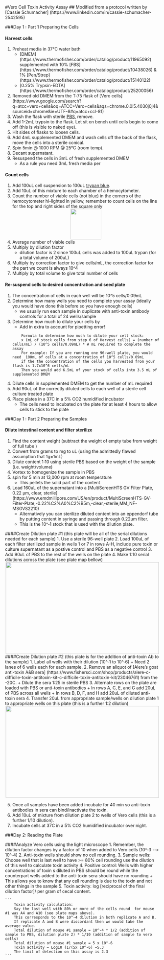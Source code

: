 #Vero Cell Toxin Activity Assay 
## Modified from a protocol written by [Cassie Schumacher] (https://www.linkedin.com/in/cassie-schumacher-2542595)

###Day 1 : Part 1 Preparing the Cells

#### Harvest cells
1. Preheat media in 37°C water bath
	* [DMEM] (https://www.thermofisher.com/order/catalog/product/11965092) supplemented with 10% [FBS] (https://www.thermofisher.com/order/catalog/product/10438026) & 1% [Pen/Strep] (https://www.thermofisher.com/order/catalog/product/15140122)
	* [0.25% Trypsin-EDTA] (https://www.thermofisher.com/order/catalog/product/25200056)
2. Removed old DMEM from  the T‐75 flask  of [Vero cells] (https://www.google.com/search?q=atcc+vero+cells&oq=ATCC+Vero+cells&aqs=chrome.0.0l5.4030j0j4&sourceid=chrome&ie=UTF-8#q=atcc+ccl-81)
3. Wash the flask with sterile [PBS](https://www.thermofisher.com/order/catalog/product/10010023), remove.
3. Add 1-2mL trypsin to the flask. Let sit on bench until cells begin to come off (this is visible to naked eye).
4. Hit sides of flasks to loosen cells. 
5. Add 4mL supplemented DMEM and wash cells off the back of the flask, move the cells into a sterile conical.
5. Spin 5min @ 1000 RPM @ 25°C (room temp).
5. Decant supernatant.
6. Resuspend the cells in 3mL of fresh supplemented DMEM
	+ As a rule you need 3mL fresh media per 

#### Count cells
1.	Add 100uL cell suspension to 100uL [trypan blue](https://www.thermofisher.com/order/catalog/product/15250061).
2.	Add 10uL of this mixture to each chamber of a hemocytometer.
3. Count the number of viable cells (not blue) in the corners of the hemocytometer hi-lighted in yellow, remember to count cells on the line for the top and right sides of the square only 
<div style="text-align:center"><img src ="https://raw.githubusercontent.com/jlleslie/Intraspecific_Competition/master/images/hemocytometer%20.jpg?token=AJ8FtmENFoUvGmGF60p-ObMPR70sglj9ks5XoJiRwA%3D%3D" width="100" height="100" /></div> 
4.	Average number of viable cells
5.	Multiply by dilution factor 
	+ dilution factor is 2 since 100uL cells was added to 100uL trypan (for a total volume of 200uL)
6.	Multiply by correction factor to give cells/mL, the correction factor for the part we count is always 10^4
7.	Multiply by total volume to give total number of cells

#### Re-suspend cells to desired concentration and seed plate 
1. The concentration of cells in each well will be 10^5 cells/0.09mL 
2. Determine how many wells you need  to complete your assay (ideally you would have done this before so you have enough cells)
	+ we usually run each sample in duplicate with anti-toxin antibody controls for a total of 24 wells/sample
3. Determine how much to dilute your cells by 
 	+ Add in extra to account for pipetting error! 
 
	```
		Formula to determine how much to dilute your cell stock:     
		x (mL of stock cells from step 6 of Harvest cells) = (number of cells/mL) / (10^5 cells/0.09mL) * # mL required to complete the assay 
		For example: If you are running one 96-well plate, you would need  100mL of cells at a concentration of 10^5 cells/0.09mL 
		if the the concentration of the cells you harvested from your flask is 1.7x10^6 cells/mL 
		Then you would add 6.5mL of your stock of cells into 3.5 mL of supplemented DMEM 
 	```
4. Dilute cells in supplemented DMEM to get the number of mL required 
5. Add 90uL of the correctly diluted cells to each well of a sterile cell culture treated plate
6.  Place plates in a 37C in a 5% CO2 humidified incubator
	+ The cells need to incubated on the plate for at least 4 hours to allow cells to stick to the plate  

###Day 1 : Part 2 Preparing the Samples  

#### Dilute intestinal content and filter sterilize  
1.	Find the content weight (subtract the weight of empty tube from weight of full tube ) 
2.	Convert from grams to mg to uL (using the admittedly flawed assumption that 1g=1mL)
3.  Dilute content 1:10 using sterile PBS based on the weight of the sample (i.e. weight/volume)
4. 	Vortex to homogenize the sample in PBS
5. spin for 5 min at 13,000 rpm at room temperature
	+ This pellets the solid part of the content 
6. Load 160uL of the supernatant into a [MultiScreenHTS GV Filter Plate, 0.22 µm, clear, sterile] (https://www.emdmillipore.com/US/en/product/MultiScreenHTS-GV-Filter-Plate,-0.22%C2%A0%C2%B5m,-clear,-sterile,MM_NF-MSGVS2210)
	+ Alternatively you can sterilize diluted content  into an eppendorf tube by putting content in syringe and passing through 0.22um filter. 
	+ This is the 10^‐1 stock that is used with the dilution plate.

####Create Dilution plate #1 (this plate will be all of the serial dilutions needed for each sample) 
1. Use a sterile 96-well plate
2. Load 100uL of each filter sterilized sample in wells 1 or 7 in rows A-H, include pure toxin or culture supernatant as a postive control and PBS as a negative control 
3. Add 90uL of PBS to the rest of the wells on the plate
4. Make 1:10 serial dilutions across the plate (see plate map bellow) 
<div style="text-align:center"><img src ="https://raw.githubusercontent.com/jlleslie/Intraspecific_Competition/master/images/Toxinassay_dilutionplate1.jpg?token=AJ8FttV8I_nyofPvY2ZXNHS3PrAU5R_cks5XoPgewA%3D%3D" width="500" height="300" /></div> 


####Create Dilution plate #2 (this plate is for the addition of  anti-toxin Ab to the sample)
1. Label all wells with their dilution (10^‐1  to 10^‐6)
  	+  Need 2 lanes of 6 wells each for each sample.
2.  Remove an aliquot of [Alere's goat anti-toxin A&B sera] (https://www.fishersci.com/shop/products/alere-c-difficile-toxin-antitoxin-kit-c-difficile-toxin-antitoxin-kit/23046761) from the -20C.
	+  Dilute the sera 1:25 in sterile PBS 
3.	Alternate rows on the plate are  loaded with PBS or anti-toxin antibodies 
	+ In rows A, C, E, and G add 20uL of PBS  across all wells
	+ In rows B, D, F, and H add 20uL of diluted anti-toxin sera 
4. Transfer 20uL from appropriate sample/wells on dilution plate 1 to appropriate wells on this plate  (this is a further 1:2 dilution)
<div style="text-align:center"><img src ="https://raw.githubusercontent.com/jlleslie/Intraspecific_Competition/master/images/Toxinassay_dilutionplate2.jpg?token=AJ8FtvPHBDrolGx8x9zQtNHFmEui1v1sks5XoeOAwA%3D%3D" width="500" height="300" /></div> 
5. Once all samples have been added incubate for 40 min so anti-toxin antibodies in sera can bind/inactivate the toxin. 
6. Add 10uL of mixture from  dilution plate 2 to wells of Vero cells (this is a further 1/10 dilution).
7. Incubate cells at 37C in a 5% CO2 humidified incubator over night.

###Day 2:  Reading the Plate 

####Analyze Vero cells using the light microscope
1.	Remember, the dilution factor changes by a factor of 10 when added to Vero cells (10^‐3  -­‐> 10^‐4)
2.	Anti-toxin wells should show no cell rounding.
3.	Sample wells: Choose well that is last well to have >= 80% cell rounding use the dilution of this well to calculate  toxin activity 
4.	Positive control: Wells with higher concentrations of toxin s diluted in PBS should be round while the counterpart wells added to the anti-toxin sera should have no rounding 
	+ This allows you to know that any cell rounding is due to the toxin and not other things in the sample 
5. 	Toxin activity:  log [reciprocal of the final dilution factor]/ per gram of cecal content.

	```
		Toxin activity calculation: 
		Say the last well with 80% or more of the cells round  for mouse #1 was A4 and A10 (see plate maps above).
		This corresponds to the 10^-4 dilution in both replicate A and B. 
		If replicate A and B were discordant then we would take the average value. 
		Total dilution of mouse #1 sample = 10^-4 * 1/2 (addition of sample to PBS, dilution plate 2) * 1/10 (addition of sample to vero cells) 
		Total dilution of mouse #1 sample = 5 x 10^-6 
		Toxin activity = Log10 (1/(5x 10^-6) =5.3 
		The limit of detection on this assay is 2.3 
 	```
